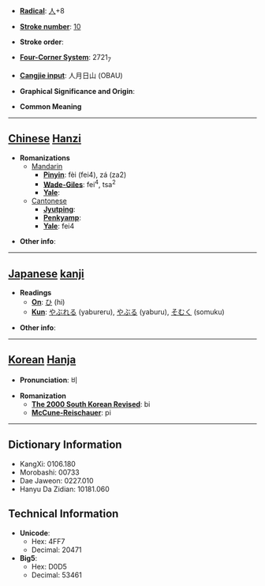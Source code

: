 * '''[[Wiktionary:Chinese radical index| Radical]]''': [[Wiktionary:Chinese radical index 人|人]]+8

* '''[[Wiktionary:Chinese total strokes index|Stroke number]]''': [[Wiktionary:Chinese total strokes index 10|10]]

* '''Stroke order''': 

* '''[[Wiktionary:Chinese four corner index|Four-Corner System]]''': 2721<sub>7</sub>

* '''[[Wiktionary:Chinese Cangjie index|Cangjie input]]''': 人月日山 (OBAU)

* '''Graphical Significance and Origin''': 

* '''Common Meaning'''

----

== [[Chinese]] [[Hanzi]] ==

* '''Romanizations'''
** [[Mandarin]]
*** '''[[Pinyin]]''': fèi (fei4), zá (za2)
*** '''[[Wade-Giles]]''': fei<sup>4</sup>, tsa<sup>2</sup>
*** '''[[Yale]]''': 
**[[Cantonese]]
***'''[[Jyutping]]''':
***'''[[Penkyamp]]''': 
***'''[[Yale]]''': fei4

* '''Other info''': 

----

== [[Japanese]] [[kanji]] ==

* '''Readings'''
** '''[[On]]''': [[ひ]] (hi)
** '''[[Kun]]''': [[やぶれる]] (yabureru), [[やぶる]] (yaburu), [[そむく]] (somuku)

* '''Other info''':  

----

== [[Korean]] [[Hanja]] ==

* '''Pronunciation''': 비

* '''Romanization'''
** '''[[The 2000 South Korean Revised Romanization|The 2000 South Korean Revised]]''': bi
** '''[[McCune-Reischauer]]''': pi

----

== Dictionary Information ==

* KangXi: 0106.180
* Morobashi: 00733
* Dae Jaweon: 0227.010
* Hanyu Da Zidian: 10181.060

== Technical Information ==

* '''Unicode''':
** Hex: 4FF7
** Decimal: 20471
* '''Big5''':
** Hex: D0D5
** Decimal: 53461